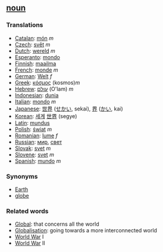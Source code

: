 ==[[noun]]==

===Translations===
*[[Catalan]]: [[món]] ''m''
*[[Czech]]: [[svět]] ''m''
*[[Dutch]]: [[wereld]] ''m''
*[[Esperanto]]: [[mondo]]
*[[Finnish]]: [[maailma]]
*[[French]]: [[monde]] ''m''
*[[German]]: [[Welt]] ''f''
*[[Greek]]: [[κόσμος]] (kosmos)''m''
*[[Hebrew]]: [[עולם]] (O'lam) ''m''
*[[Indonesian]]: [[dunia]]
*[[Italian]]: [[mondo]] ''m''
*[[Japanese]]: [[世界]] ([[せかい]], sekai), [[界]] ([[かい]], kai)
*[[Korean]]: [[세계]] [[世界]] (segye)
*[[Latin]]: [[mundus]]
*[[Polish]]: [[świat]] ''m''
*[[Romanian]]: [[lume]] ''f''
*[[Russian]]: [[мир]], [[свет]]
*[[Slovak]]: [[svet]] ''m''
*[[Slovene]]: [[svet]] ''m''
*[[Spanish]]: [[mundo]] ''m''

===Synonyms===

*[[Earth]]
*[[globe]]

===Related words===

*[[Global]]: that concerns all the world
*[[Globalisation]]: going towards a more interconnected world
*[[World War]] I
*[[World War]] II